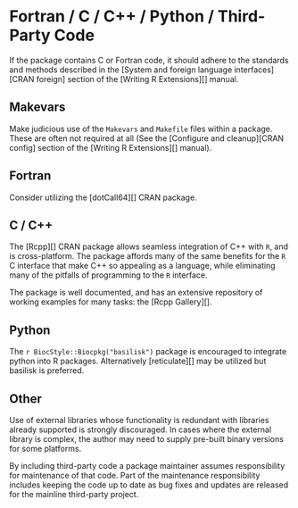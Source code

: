 # Fortran / C / C++ / Python / Third-Party Code {#other-than-Rcode}

If the package contains C or Fortran code, it should adhere to the standards and
methods described in the [System and foreign language interfaces][CRAN foreign]
section of the [Writing R Extensions][] manual.

##  Makevars

Make judicious use of the `Makevars` and `Makefile` files within a package.
These are often not required at all (See the [Configure and cleanup][CRAN
config] section of the [Writing R Extensions][] manual).

## Fortran {#fortran}

Consider utilizing the [dotCall64][] CRAN package. 

## C / C++ {#ccode}

The [Rcpp][] CRAN package allows seamless integration of C++ with `R`, and is
cross-platform. The package affords many of the same benefits for the
`R` C interface that make C++ so appealing as a language, while
eliminating many of the pitfalls of programming to the `R` interface.

The package is well documented, and has an extensive repository of
working examples for many tasks: the [Rcpp Gallery][].

## Python {#python}

The `r BiocStyle::Biocpkg("basilisk")` package is encouraged to integrate python into R packages. Alternatively
[reticulate][] may be utilized but basilisk is preferred.  

## Other {#third-party-code}

Use of external libraries whose functionality is redundant with libraries
already supported is strongly discouraged.  In cases where the external library
is complex, the author may need to supply pre-built binary versions for some
platforms.

By including third-party code a package maintainer assumes responsibility for
maintenance of that code. Part of the maintenance responsibility includes
keeping the code up to date as bug fixes and updates are released for the
mainline third-party project.
